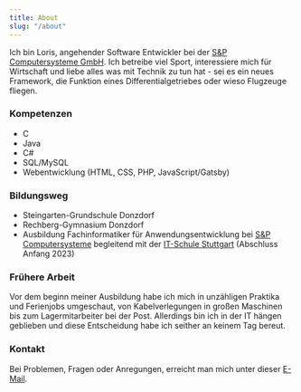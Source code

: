 ```yaml
---
title: About
slug: "/about"
---
```




Ich bin Loris, angehender Software Entwickler bei der [S&P Computersysteme GmbH](https://www.sup-logistik.de/). Ich betreibe viel Sport, interessiere mich für Wirtschaft und liebe alles was mit Technik zu tun hat - sei es ein neues Framework, die Funktion eines Differentialgetriebes oder wieso Flugzeuge fliegen.


### Kompetenzen

* C 
* Java
* C#
* SQL/MySQL
* Webentwicklung (HTML, CSS, PHP, JavaScript/Gatsby)

### Bildungsweg 

* Steingarten-Grundschule Donzdorf
* Rechberg-Gymnasium Donzdorf
* Ausbildung Fachinformatiker für Anwendungsentwicklung bei [S&P Computersysteme](https://www.sup-logistik.de/) begleitend mit der [IT-Schule Stuttgart](https://www.its-stuttgart.de/) (Abschluss Anfang 2023)

### Frühere Arbeit 

Vor dem beginn meiner Ausbildung habe ich mich in unzähligen Praktika und Ferienjobs umgeschaut, von Kabelverlegungen in großen Maschinen bis zum Lagermitarbeiter bei der Post.
Allerdings bin ich in der IT hängen geblieben und diese Entscheidung habe ich seither an keinem Tag bereut.


### Kontakt

Bei Problemen, Fragen oder Anregungen, erreicht man mich unter dieser [E-Mail](lorissadriu@gmail.com).


